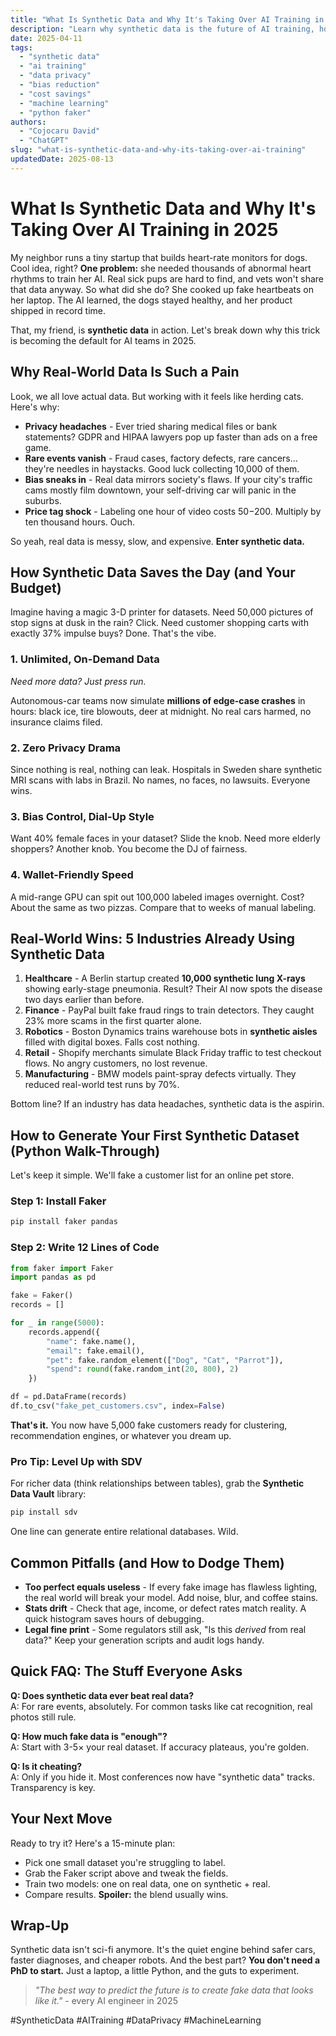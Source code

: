 ```yaml
---
title: "What Is Synthetic Data and Why It's Taking Over AI Training in 2025"
description: "Learn why synthetic data is the future of AI training, how it beats real-world datasets, and get the exact steps to start generating your own today."
date: 2025-04-11
tags:
  - "synthetic data"
  - "ai training"
  - "data privacy"
  - "bias reduction"
  - "cost savings"
  - "machine learning"
  - "python faker"
authors:
  - "Cojocaru David"
  - "ChatGPT"
slug: "what-is-synthetic-data-and-why-its-taking-over-ai-training"
updatedDate: 2025-08-13
---
```


# What Is Synthetic Data and Why It's Taking Over AI Training in 2025

My neighbor runs a tiny startup that builds heart-rate monitors for dogs. Cool idea, right? **One problem:** she needed thousands of abnormal heart rhythms to train her AI. Real sick pups are hard to find, and vets won't share that data anyway. So what did she do? She cooked up fake heartbeats on her laptop. The AI learned, the dogs stayed healthy, and her product shipped in record time.

That, my friend, is **synthetic data** in action. Let's break down why this trick is becoming the default for AI teams in 2025.

## Why Real-World Data Is Such a Pain

Look, we all love actual data. But working with it feels like herding cats. Here's why:

- **Privacy headaches** - Ever tried sharing medical files or bank statements? GDPR and HIPAA lawyers pop up faster than ads on a free game.
- **Rare events vanish** - Fraud cases, factory defects, rare cancers... they're needles in haystacks. Good luck collecting 10,000 of them.
- **Bias sneaks in** - Real data mirrors society's flaws. If your city's traffic cams mostly film downtown, your self-driving car will panic in the suburbs.
- **Price tag shock** - Labeling one hour of video costs $50-$200. Multiply by ten thousand hours. Ouch.

So yeah, real data is messy, slow, and expensive. **Enter synthetic data.**

## How Synthetic Data Saves the Day (and Your Budget)

Imagine having a magic 3-D printer for datasets. Need 50,000 pictures of stop signs at dusk in the rain? Click. Need customer shopping carts with exactly 37% impulse buys? Done. That's the vibe.

### 1. Unlimited, On-Demand Data

*Need more data? Just press run.*

Autonomous-car teams now simulate **millions of edge-case crashes** in hours: black ice, tire blowouts, deer at midnight. No real cars harmed, no insurance claims filed.

### 2. Zero Privacy Drama

Since nothing is real, nothing can leak. Hospitals in Sweden share synthetic MRI scans with labs in Brazil. No names, no faces, no lawsuits. Everyone wins.

### 3. Bias Control, Dial-Up Style

Want 40% female faces in your dataset? Slide the knob. Need more elderly shoppers? Another knob. You become the DJ of fairness.

### 4. Wallet-Friendly Speed

A mid-range GPU can spit out 100,000 labeled images overnight. Cost? About the same as two pizzas. Compare that to weeks of manual labeling.

## Real-World Wins: 5 Industries Already Using Synthetic Data

1. **Healthcare** - A Berlin startup created **10,000 synthetic lung X-rays** showing early-stage pneumonia. Result? Their AI now spots the disease two days earlier than before.
2. **Finance** - PayPal built fake fraud rings to train detectors. They caught 23% more scams in the first quarter alone.
3. **Robotics** - Boston Dynamics trains warehouse bots in **synthetic aisles** filled with digital boxes. Falls cost nothing.
4. **Retail** - Shopify merchants simulate Black Friday traffic to test checkout flows. No angry customers, no lost revenue.
5. **Manufacturing** - BMW models paint-spray defects virtually. They reduced real-world test runs by 70%.

Bottom line? If an industry has data headaches, synthetic data is the aspirin.

## How to Generate Your First Synthetic Dataset (Python Walk-Through)

Let's keep it simple. We'll fake a customer list for an online pet store.

### Step 1: Install Faker
```bash
pip install faker pandas
```

### Step 2: Write 12 Lines of Code
```python
from faker import Faker
import pandas as pd

fake = Faker()
records = []

for _ in range(5000):
    records.append({
        "name": fake.name(),
        "email": fake.email(),
        "pet": fake.random_element(["Dog", "Cat", "Parrot"]),
        "spend": round(fake.random_int(20, 800), 2)
    })

df = pd.DataFrame(records)
df.to_csv("fake_pet_customers.csv", index=False)
```

**That's it.** You now have 5,000 fake customers ready for clustering, recommendation engines, or whatever you dream up.

### Pro Tip: Level Up with SDV
For richer data (think relationships between tables), grab the **Synthetic Data Vault** library:

```bash
pip install sdv
```

One line can generate entire relational databases. Wild.

## Common Pitfalls (and How to Dodge Them)

- **Too perfect equals useless** - If every fake image has flawless lighting, the real world will break your model. Add noise, blur, and coffee stains.
- **Stats drift** - Check that age, income, or defect rates match reality. A quick histogram saves hours of debugging.
- **Legal fine print** - Some regulators still ask, "Is this *derived* from real data?" Keep your generation scripts and audit logs handy.

## Quick FAQ: The Stuff Everyone Asks

**Q: Does synthetic data ever beat real data?**  
A: For rare events, absolutely. For common tasks like cat recognition, real photos still rule.

**Q: How much fake data is "enough"?**  
A: Start with 3-5× your real dataset. If accuracy plateaus, you're golden.

**Q: Is it cheating?**  
A: Only if you hide it. Most conferences now have "synthetic data" tracks. Transparency is key.

## Your Next Move

Ready to try it? Here's a 15-minute plan:

- Pick one small dataset you're struggling to label.
- Grab the Faker script above and tweak the fields.
- Train two models: one on real data, one on synthetic + real.
- Compare results. **Spoiler:** the blend usually wins.

## Wrap-Up

Synthetic data isn't sci-fi anymore. It's the quiet engine behind safer cars, faster diagnoses, and cheaper robots. And the best part? **You don't need a PhD to start.** Just a laptop, a little Python, and the guts to experiment.

> _"The best way to predict the future is to create fake data that looks like it."_ - every AI engineer in 2025

#SyntheticData #AITraining #DataPrivacy #MachineLearning